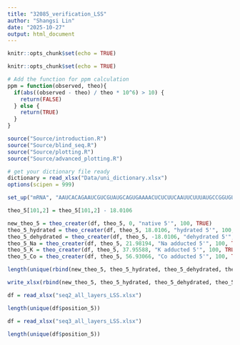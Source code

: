 ```yaml
---
title: "32085_verification_LSS"
author: "Shangsi Lin"
date: "2025-10-27"
output: html_document
---
```


```r
knitr::opts_chunk$set(echo = TRUE)
```

```r
knitr::opts_chunk$set(echo = TRUE)

# Add the function for ppm calculation
ppm = function(observed, theo){
  if(abs((observed - theo) / theo * 10^6) > 10) {
    return(FALSE)
  } else {
    return(TRUE)
  }
}

source("Source/introduction.R")
source("Source/blind_seq.R")
source("Source/plotting.R")
source("Source/advanced_plotting.R")

# get your dictionary file ready
dictionary = read_xlsx("Data/uni_dictionary.xlsx")
options(scipen = 999)
```

```r
set_up("mRNA", "AAUCACAGAAUCGUCGUAUGCAGUGAAAACUCUCUUCAAUUCUUUAUGCCGGUGUUGGGCGCGUUAUUUAUCGGAGUUGCAGUUGCGCCCGCGAACGACA", "Data/Enzyme_AD/FlucmRNA_NIST_MazF1FA20min_T01_251023_SG_xiaohong_new.xlsx", "peptide", 24000, 0, 30) 

theo_5[101,2] = theo_5[101,2] - 18.0106
```

```r
new_theo_5 = theo_creater(df, theo_5, 0, "native 5'", 100, TRUE)
theo_5_hydrated = theo_creater(df, theo_5, 18.0106, "hydrated 5'", 100, TRUE)
theo_5_dehydrated = theo_creater(df, theo_5, -18.0106, "dehydrated 5'", 100, TRUE)
theo_5_Na = theo_creater(df, theo_5, 21.98194, "Na adducted 5'", 100, TRUE)
theo_5_K = theo_creater(df, theo_5, 37.95588, "K adducted 5'", 100, TRUE)
theo_5_Co = theo_creater(df, theo_5, 56.93066, "Co adducted 5'", 100, TRUE)

length(unique(rbind(new_theo_5, theo_5_hydrated, theo_5_dehydrated, theo_5_Na, theo_5_K, theo_5_Co)$position_5))

write_xlsx(rbind(new_theo_5, theo_5_hydrated, theo_5_dehydrated, theo_5_Na, theo_5_K, theo_5_Co), "seq6_all_layers_LSS.xlsx")
```
 
```r
df = read_xlsx("seq2_all_layers_LSS.xlsx")

length(unique(df$position_5))

df = read_xlsx("seq3_all_layers_LSS.xlsx")

length(unique(df$position_5))
```
 
 
